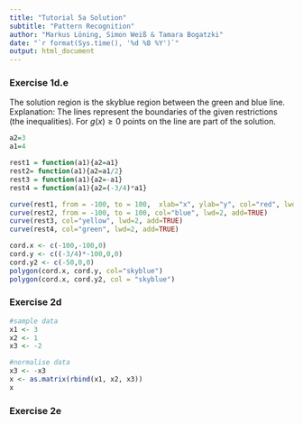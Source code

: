 ```yaml
---
title: "Tutorial 5a Solution"
subtitle: "Pattern Recognition"
author: "Markus Löning, Simon Weiß & Tamara Bogatzki"
date: "`r format(Sys.time(), '%d %B %Y')`"
output: html_document
---
```

### Exercise 1d.e
The solution region is the skyblue region between the green and blue line. Explanation: The lines represent the boundaries of the given restrictions (the inequalities). For $g(x) \geq 0$ points on the line are part of the solution.
```r
a2=3
a1=4

rest1 = function(a1){a2=a1}
rest2= function(a1){a2=a1/2}
rest3 = function(a1){a2=-a1}
rest4 = function(a1){a2=(-3/4)*a1}

curve(rest1, from = -100, to = 100,  xlab="x", ylab="y", col="red", lwd=2);
curve(rest2, from = -100, to = 100, col="blue", lwd=2, add=TRUE)
curve(rest3, col="yellow", lwd=2, add=TRUE)
curve(rest4, col="green", lwd=2, add=TRUE)

cord.x <- c(-100,-100,0)
cord.y <- c((-3/4)*-100,0,0)
cord.y2 <- c(-50,0,0)
polygon(cord.x, cord.y, col="skyblue")
polygon(cord.x, cord.y2, col = "skyblue")

```


### Exercise 2d
```r
#sample data
x1 <- 3 
x2 <- 1 
x3 <- -2 

#normalise data
x3 <- -x3
x <- as.matrix(rbind(x1, x2, x3))
x
```


### Exercise 2e
```r

```

